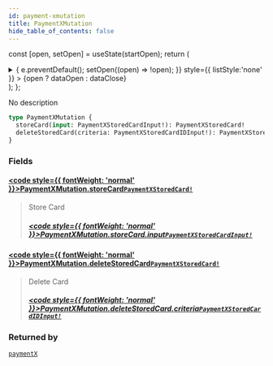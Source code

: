 ```yaml
---
id: payment-xmutation
title: PaymentXMutation
hide_table_of_contents: false
---
```






const [open, setOpen] = useState(startOpen);
return (
<details {...(open ? { open: true } : {})} className="details" style={{ border:'none', boxShadow:'none', background:'var(--ifm-background-color)' }}>
<summary
onClick={(e) => {
e.preventDefault();
setOpen((open) => !open);
}}
style={{ listStyle:'none' }} >
{open ? dataOpen : dataClose}
</summary>
{open && children}
</details>
);
};

No description

```graphql
type PaymentXMutation {
  storeCard(input: PaymentXStoredCardInput!): PaymentXStoredCard!
  deleteStoredCard(criteria: PaymentXStoredCardIDInput!): PaymentXStoredCard!
}
```

### Fields

#### [<code style={{ fontWeight: 'normal' }}>PaymentXMutation.<b>storeCard</b></code>](#)<Bullet />[`PaymentXStoredCard!`](/api/objects/payment-xstored-card) <Badge class="badge badge--secondary" text="non-null"/> <Badge class="badge badge--secondary" text="object"/>

> Store Card
>
> ##### [<code style={{ fontWeight: 'normal' }}>PaymentXMutation.storeCard.<b>input</b></code>](#)<Bullet />[`PaymentXStoredCardInput!`](/api/inputs/payment-xstored-card-input) <Badge class="badge badge--secondary" text="non-null"/> <Badge class="badge badge--secondary" text="input"/>

#### [<code style={{ fontWeight: 'normal' }}>PaymentXMutation.<b>deleteStoredCard</b></code>](#)<Bullet />[`PaymentXStoredCard!`](/api/objects/payment-xstored-card) <Badge class="badge badge--secondary" text="non-null"/> <Badge class="badge badge--secondary" text="object"/>

> Delete Card
>
> ##### [<code style={{ fontWeight: 'normal' }}>PaymentXMutation.deleteStoredCard.<b>criteria</b></code>](#)<Bullet />[`PaymentXStoredCardIDInput!`](/api/inputs/payment-xstored-card-idinput) <Badge class="badge badge--secondary" text="non-null"/> <Badge class="badge badge--secondary" text="input"/>

### Returned by

[`paymentX`](/api/mutations/payment-x) <Badge class="badge badge--secondary" text="mutation"/>
